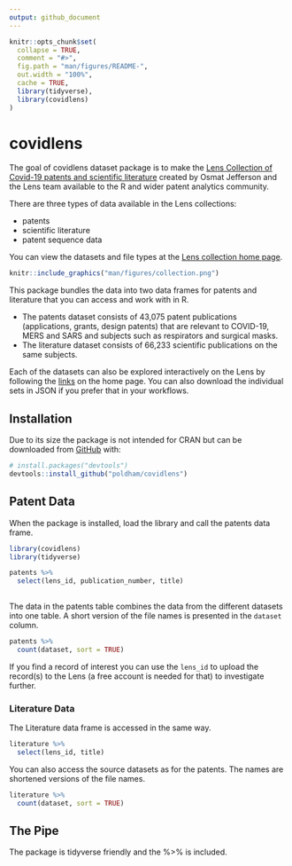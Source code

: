 ```yaml
---
output: github_document
---
```


<!-- README.md is generated from README.Rmd. Please edit that file -->

```r
knitr::opts_chunk$set(
  collapse = TRUE,
  comment = "#>",
  fig.path = "man/figures/README-",
  out.width = "100%", 
  cache = TRUE,
  library(tidyverse),
  library(covidlens)
)
```

# covidlens

<!-- badges: start -->
<!-- badges: end -->

The goal of covidlens dataset package is to make the [Lens Collection of Covid-19 patents and scientific literature](https://about.lens.org/covid-19/) created by Osmat Jefferson and the Lens team available to the R and wider patent analytics community. 

There are three types of data available in the Lens collections:

- patents
- scientific literature
- patent sequence data

You can view the datasets and file types at the [Lens collection home page](https://about.lens.org/covid-19/).

```r
knitr::include_graphics("man/figures/collection.png")
```

This package bundles the data into two data frames for patents and literature that you can access and work with in R.

- The patents dataset consists of 43,075 patent publications (applications, grants, design patents) that are relevant to COVID-19, MERS and SARS and subjects such as respirators and surgical masks.
- The literature dataset consists of 66,233 scientific publications on the same subjects.

Each of the datasets can also be explored interactively on the Lens by following the [links](https://about.lens.org/covid-19/) on the home page. You can also download the individual sets in JSON if you prefer that in your workflows. 

## Installation

Due to its size the package is not intended for CRAN but can be downloaded from [GitHub](https://github.com/) with:

``` r
# install.packages("devtools")
devtools::install_github("poldham/covidlens")
```

## Patent Data

When the package is installed, load the library and call the patents data frame.

```r
library(covidlens)
library(tidyverse)

patents %>% 
  select(lens_id, publication_number, title)
  
```

The data in the patents table combines the data from the different datasets into one table. A short version of the file names is presented in the `dataset` column.

```r

patents %>% 
  count(dataset, sort = TRUE)
```

If you find a record of interest you can use the `lens_id` to upload the record(s) to the Lens (a free account is needed for that) to investigate further. 

### Literature Data

The Literature data frame is accessed in the same way. 

```r

literature %>% 
  select(lens_id, title)
```

You can also access the source datasets as for the patents. The names are shortened versions of the file names. 


```r

literature %>% 
  count(dataset, sort = TRUE)
```


## The Pipe

The package is tidyverse friendly and the %>% is included. 

